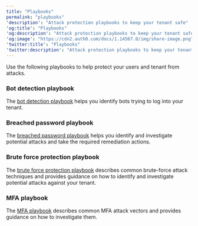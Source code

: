 ```yaml
---
title: "Playbooks"
permalink: "playbooks"
'description': "Attack protection playbooks to keep your tenant safe"
'og:title': "Playbooks"
'og:description': "Attack protection playbooks to keep your tenant safe"
'og:image': "https://cdn2.auth0.com/docs/1.14567.0/img/share-image.png"
'twitter:title': "Playbooks"
'twitter:description': "Attack protection playbooks to keep your tenant safe"
---
```


Use the following playbooks to help protect your users and tenant from attacks.

### Bot detection playbook

The [bot detection playbook](/docs/ja-jp/secure/attack-protection/playbooks/bot-detection-playbook) helps you identify bots trying to log into your tenant.

### Breached password playbook

The [breached password playbook](/docs/ja-jp/secure/attack-protection/playbooks/breached-password-playbook) helps you identify and investigate potential attacks and take the required remediation actions.

### Brute force protection playbook

The [brute force protection playbook](/docs/ja-jp/secure/attack-protection/playbooks/brute-force-protection-playbook) describes common brute-force attack techniques and provides guidance on how to identify and investigate potential attacks against your tenant.

### MFA playbook

The [MFA playbook](/docs/ja-jp/secure/attack-protection/playbooks/mfa-playbook) describes common <Tooltip data-tooltip-id="react-containers-DefinitionTooltip-0" href="/docs/ja-jp/glossary?term=multifactor-authentication" tip="多要素認証（MFA）: ユーザー名とパスワードに加えて、SMS経由のコードなどの要素を使用するユーザー認証プロセス。" cta="用語集の表示">MFA</Tooltip> attack vectors and provides guidance on how to investigate them.